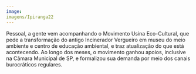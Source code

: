 ```yaml
---
image:
imagens/Ipiranga22
---
```

Pessoal, a gente vem acompanhando o Movimento Usina Eco-Cultural, que pede a transformação do antigo Incinerador Vergueiro em museu do meio ambiente e centro de educação ambiental, e traz atualização do que está acontecendo. Ao longo dos meses, o movimento ganhou apoios, inclusive na Câmara Municipal de SP, e formalizou sua demanda por meio dos canais burocráticos regulares.